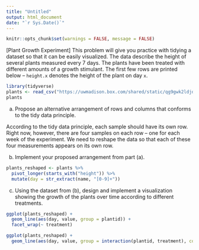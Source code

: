```yaml
---
title: "Untitled"
output: html_document
date: "`r Sys.Date()`"
---
```


```r
knitr::opts_chunk$set(warnings = FALSE, message = FALSE)
```


[Plant Growth Experiment] This problem will give you practice with tidying a
dataset so that it can be easily visualized. The data describe the height of
several plants measured every 7 days. The plants have been treated with
different amounts of a growth stimulant. The first few rows are printed below --
`height.x` denotes the height of the plant on day `x`.

```r
library(tidyverse)
plants <- read_csv("https://uwmadison.box.com/shared/static/qg9gwk2ldjdtcmmmiropcunf34ddonya.csv")
plants
```

a. Propose an alternative arrangement of rows and columns that conforms to the
tidy data principle.

According to the tidy data principle, each sample should have its own row. Right
now, however, there are four samples on each row -- one for each week of the
experiment. We need to reshape the data so that each of these four measurements
appears on its own row.

b. Implement your proposed arrangement from part (a).

```r
plants_reshaped <- plants %>%
  pivot_longer(starts_with("height")) %>%
  mutate(day = str_extract(name, "[0-9]+"))
```


c. Using the dataset from (b), design and implement a visualization showing the
growth of the plants over time according to different treatments.

```r
ggplot(plants_reshaped) +
  geom_line(aes(day, value, group = plantid)) +
  facet_wrap(~ treatment)
```

```r
ggplot(plants_reshaped) +
  geom_line(aes(day, value, group = interaction(plantid, treatment), col = treatment))
```

